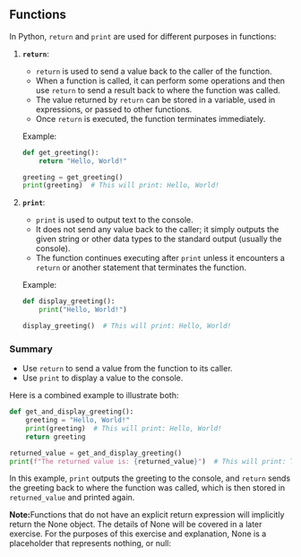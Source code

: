 
## Functions

In Python, `return` and `print` are used for different purposes in functions:

1. **`return`**:
   - `return` is used to send a value back to the caller of the function.
   - When a function is called, it can perform some operations and then use `return` to send a result back to where the function was called.
   - The value returned by `return` can be stored in a variable, used in expressions, or passed to other functions.
   - Once `return` is executed, the function terminates immediately.

   Example:
   ```python
   def get_greeting():
       return "Hello, World!"

   greeting = get_greeting()
   print(greeting)  # This will print: Hello, World!
   ```

2. **`print`**:
   - `print` is used to output text to the console.
   - It does not send any value back to the caller; it simply outputs the given string or other data types to the standard output (usually the console).
   - The function continues executing after `print` unless it encounters a `return` or another statement that terminates the function.

   Example:
   ```python
   def display_greeting():
       print("Hello, World!")

   display_greeting()  # This will print: Hello, World!
   ```

### Summary

- Use `return` to send a value from the function to its caller.
- Use `print` to display a value to the console.

Here is a combined example to illustrate both:

```python
def get_and_display_greeting():
    greeting = "Hello, World!"
    print(greeting)  # This will print: Hello, World!
    return greeting

returned_value = get_and_display_greeting()
print(f"The returned value is: {returned_value}")  # This will print: The returned value is: Hello, World!
```

In this example, `print` outputs the greeting to the console, and `return` sends the greeting back to where the function was called, which is then stored in `returned_value` and printed again.



**Note:**Functions that do not have an explicit return expression will implicitly return the None object. The details of None will be covered in a later exercise. For the purposes of this exercise and explanation, None is a placeholder that represents nothing, or null:
